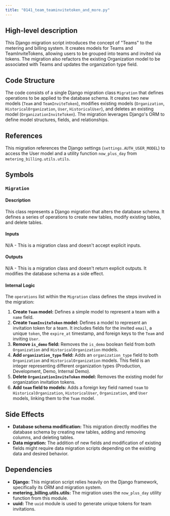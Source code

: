 ```yaml
---
title: "0141_team_teaminvitetoken_and_more.py"
---
```


## High-level description
This Django migration script introduces the concept of "Teams" to the metering and billing system. It creates models for Teams and TeamInviteTokens, allowing users to be grouped into teams and invited via tokens. The migration also refactors the existing Organization model to be associated with Teams and updates the organization type field.

## Code Structure
The code consists of a single Django migration class `Migration` that defines operations to be applied to the database schema. It creates two new models (`Team` and `TeamInviteToken`), modifies existing models (`Organization`, `HistoricalOrganization`, `User`, `HistoricalUser`), and deletes an existing model (`OrganizationInviteToken`). The migration leverages Django's ORM to define model structures, fields, and relationships.

## References
This migration references the Django settings (`settings.AUTH_USER_MODEL`) to access the User model and a utility function `now_plus_day` from `metering_billing.utils.utils`.

## Symbols
### `Migration`
#### Description
This class represents a Django migration that alters the database schema. It defines a series of operations to create new tables, modify existing tables, and delete tables.

#### Inputs
N/A - This is a migration class and doesn't accept explicit inputs.

#### Outputs
N/A - This is a migration class and doesn't return explicit outputs. It modifies the database schema as a side effect.

#### Internal Logic
The `operations` list within the `Migration` class defines the steps involved in the migration:

1. **Create `Team` model:** Defines a simple model to represent a team with a `name` field.
2. **Create `TeamInviteToken` model:** Defines a model to represent an invitation token for a team. It includes fields for the invited `email`, a unique `token`, the `expire_at` timestamp, and foreign keys to the `Team` and inviting `User`.
3. **Remove `is_demo` field:** Removes the `is_demo` boolean field from both `Organization` and `HistoricalOrganization` models.
4. **Add `organization_type` field:** Adds an `organization_type` field to both `Organization` and `HistoricalOrganization` models. This field is an integer representing different organization types (Production, Development, Demo, Internal Demo).
5. **Delete `OrganizationInviteToken` model:** Removes the existing model for organization invitation tokens.
6. **Add `team` field to models:** Adds a foreign key field named `team` to `HistoricalOrganization`, `HistoricalUser`, `Organization`, and `User` models, linking them to the `Team` model.

## Side Effects
- **Database schema modification:** This migration directly modifies the database schema by creating new tables, adding and removing columns, and deleting tables.
- **Data migration:** The addition of new fields and modification of existing fields might require data migration scripts depending on the existing data and desired behavior.

## Dependencies
- **Django:** This migration script relies heavily on the Django framework, specifically its ORM and migration system.
- **metering_billing.utils.utils:** The migration uses the `now_plus_day` utility function from this module.
- **uuid:** The `uuid` module is used to generate unique tokens for team invitations.
